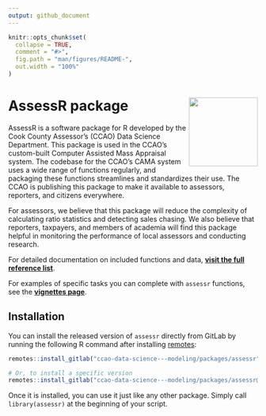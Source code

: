 ---
output: github_document
---

<!-- README.md is generated from README.Rmd. Please edit that file -->

```{r, include = FALSE}
knitr::opts_chunk$set(
  collapse = TRUE,
  comment = "#>",
  fig.path = "man/figures/README-",
  out.width = "100%"
)
```

# AssessR package <a href="https://gitlab.com/ccao-data-science---modeling/packages/assessr"><img src="man/figures/logo.png" align="right" height="139"/></a>

AssessR is a software package for R developed by the Cook County Assessor’s (CCAO) Data Science Department. This package is used in the CCAO’s custom-built Computer Assisted Mass Appraisal system. The codebase for the CCAO’s CAMA system uses a wide range of functions regularly, and packaging these functions streamlines and standardizes their use. The CCAO is publishing this package to make it available to assessors, reporters, and citizens everywhere.

For assessors, we believe that this package will reduce the complexity of calculating ratio statistics and detecting sales chasing. We also believe that reporters, taxpayers, and members of academia will find this package helpful in monitoring the performance of local assessors and conducting research.

For detailed documentation on included functions and data, [**visit the full reference list**](https://ccao-data-science---modeling.gitlab.io/packages/assessr/reference/).

For examples of specific tasks you can complete with `assessr` functions, see the [**vignettes page**](https://ccao-data-science---modeling.gitlab.io/packages/assessr/articles/index.html).

## Installation

You can install the released version of `assessr` directly from GitLab by running the following R command after installing [remotes](https://github.com/r-lib/remotes):

```{r, eval=FALSE}
remotes::install_gitlab("ccao-data-science---modeling/packages/assessr")

# Or, to install a specific version
remotes::install_gitlab("ccao-data-science---modeling/packages/assessr@0.4.0")
```

Once it is installed, you can use it just like any other package. Simply call `library(assessr)` at the beginning of your script.






